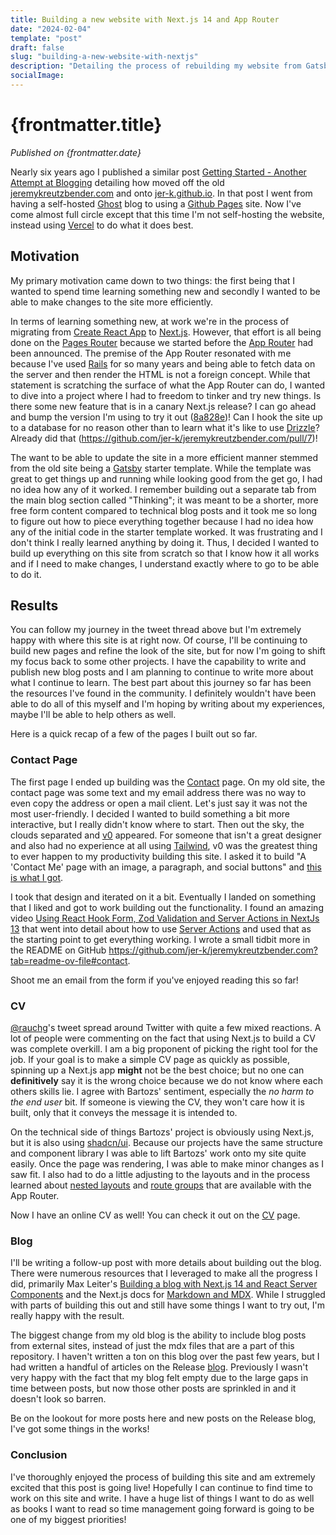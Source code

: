 ```yaml
---
title: Building a new website with Next.js 14 and App Router
date: "2024-02-04"
template: "post"
draft: false
slug: "building-a-new-website-with-nextjs"
description: "Detailing the process of rebuilding my website from Gatsby to Next.js."
socialImage:
---
```


# {frontmatter.title}

_Published on {frontmatter.date}_

Nearly six years ago I published a similar post [Getting Started - Another Attempt at Blogging](https://jeremykreutzbender.com/blog/getting-started)
detailing how moved off the old [jeremykreutzbender.com](https://jeremykreutzbender.com) and onto [jer-k.github.io](https://jer-k.github.io). In
that post I went from having a self-hosted [Ghost](https://ghost.org/) blog to using a [Github Pages](https://pages.github.com/) site. Now I've
come almost full circle except that this time I'm not self-hosting the website, instead using [Vercel](https://vercel.com) to do what it does best.

## Motivation

My primary motivation came down to two things: the first being that I wanted to spend time learning something new and secondly I wanted to be able to
make changes to the site more efficiently.

In terms of learning something new, at work we're in the process of migrating from [Create React App](https://create-react-app.dev/) to [Next.js](https://nextjs.org/).
However, that effort is all being done on the [Pages Router](https://nextjs.org/docs/pages) because we started before the [App Router](https://nextjs.org/docs/app)
had been announced. The premise of the App Router resonated with me because I've used [Rails](https://rubyonrails.org/) for so many years and being able
to fetch data on the server and then render the HTML is not a foreign concept. While that statement is scratching the surface of what the App Router can do,
I wanted to dive into a project where I had to freedom to tinker and try new things. Is there some new feature that is in a canary Next.js release? I can
go ahead and bump the version I'm using to try it out
([8a828e](https://github.com/jer-k/jeremykreutzbender.com/blob/8a828e3c727d53cf1ec4a070492c750061847fe9/package.json#L28))!
Can I hook the site up to a database for no reason other than to learn what it's like to use
[Drizzle](https://orm.drizzle.team/)? Already did that (https://github.com/jer-k/jeremykreutzbender.com/pull/7)!

The want to be able to update the site in a more efficient manner stemmed from the old site being a [Gatsby](https://www.gatsbyjs.com/) starter template. While
the template was great to get things up and running while looking good from the get go, I had no idea how any of it worked. I remember building out
a separate tab from the main blog section called "Thinking"; it was meant to be a shorter, more free form content compared to technical blog posts and
it took me so long to figure out how to piece everything together because I had no idea how any of the initial code in the starter template worked.
It was frustrating and I don't think I really learned anything by doing it. Thus, I decided I wanted to build up everything on this site from scratch
so that I know how it all works and if I need to make changes, I understand exactly where to
go to be able to do it.

## Results

<Tweet id="1700554965000093833" />

You can follow my journey in the tweet thread above but I'm extremely happy with where this site is at right now.
Of course, I'll be continuing to build new pages and refine the look of the site, but for now I'm going to shift my focus back to some other projects.
I have the capability to write and publish new blog posts and I am planning to continue to write more about what I continue to learn.
The best part about this journey so far has been the resources I've found in the community. I definitely wouldn't have been able to do all of this myself
and I'm hoping by writing about my experiences, maybe I'll be able to help others as well.

Here is a quick recap of a few of the pages I built out so far.

### Contact Page

The first page I ended up building was the [Contact](https://jeremykreutzbender.com/contact) page. On my old site, the contact page was some text and my email address
there was no way to even copy the address or open a mail client. Let's just say it was not the most user-friendly. I decided I wanted to build something a bit more
interactive, but I really didn't know where to start. Then out the sky, the clouds separated and [v0](https://v0.dev) appeared. For someone that isn't a great designer
and also had no experience at all using [Tailwind](https://tailwindcss.com/), v0 was the greatest thing to ever happen to my productivity building this site. I asked
it to build "A 'Contact Me' page with an image, a paragraph, and social buttons" and [this is what I got](https://v0.dev/r/YNQiC8utdmQ).

I took that design and iterated on it a bit. Eventually I landed on something that I liked and got to work building out the functionality. I found an amazing video
[Using React Hook Form, Zod Validation and Server Actions in NextJs 13](https://www.youtube.com/watch?v=R_Pj593TH_Q) that went into detail about how to use
[Server Actions](https://nextjs.org/docs/app/building-your-application/data-fetching/server-actions-and-mutations) and used that as the starting point to get everything
working. I wrote a small tidbit more in the README on GitHub https://github.com/jer-k/jeremykreutzbender.com?tab=readme-ov-file#contact.

Shoot me an email from the form if you've enjoyed reading this so far!

### CV

<Tweet id="1739729525112439292" />

[@rauchg](https://twitter.com/rauchg)'s tweet spread around Twitter with quite a few mixed reactions. A lot of people were commenting on the fact that using Next.js
to build a CV was complete overkill. I am a big proponent of picking the right tool for the job. If your goal is to make a
simple CV page as quickly as possible, spinning up a Next.js app **might** not be the best choice; but no one can **definitively**
say it is the wrong choice because we do not know where each others skills lie. I agree with Bartozs' sentiment, especially
the _no harm to the end user_ bit. If someone is viewing the CV, they won't care how it is built, only that it conveys
the message it is intended to.

On the technical side of things Bartozs' project is obviously using Next.js, but it is also using [shadcn/ui](https://ui.shadcn.com/). Because our projects have
the same structure and component library I was able to lift Bartozs' work onto my site quite easily. Once the page was rendering,
I was able to make minor changes as I saw fit. I also had to do a little adjusting to the layouts and in the process learned about
[nested layouts](https://nextjs.org/docs/app/building-your-application/routing/pages-and-layouts#nesting-layouts)
and [route groups](https://nextjs.org/docs/app/building-your-application/routing/route-groups) that are available with
the App Router.

Now I have an online CV as well! You can check it out on the [CV](https://jeremykreutzbender.com/cv) page.

### Blog

I'll be writing a follow-up post with more details about building out the blog. There were numerous resources that I leveraged to
make all the progress I did, primarily Max Leiter's [Building a blog with Next.js 14 and React Server Components](https://maxleiter.com/blog/build-a-blog-with-nextjs-13)
and the Next.js docs for [Markdown and MDX](https://nextjs.org/docs/app/building-your-application/configuring/mdx). While I struggled
with parts of building this out and still have some things I want to try out, I'm really happy with the result.

The biggest change from my old blog is the ability to include blog posts from external sites, instead of just the mdx files that
are a part of this repository. I haven't written a ton on this blog over the past few years, but I had written a handful of articles
on the Release [blog](https://release.com/blog). Previously I wasn't very happy with the fact that my blog felt empty due to the large
gaps in time between posts, but now those other posts are sprinkled in and it doesn't look so barren.

Be on the lookout for more posts here and new posts on the Release blog, I've got some things in the works!

### Conclusion

I've thoroughly enjoyed the process of building this site and am extremely excited that this post is going live! Hopefully I can continue
to find time to work on this site and write. I have a huge list of things I want to do as well as books I want to read so time management
going forward is going to be one of my biggest priorities!
